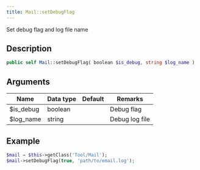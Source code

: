 ```yaml
---
title: Mail::setDebugFlag
---
```


Set debug flag and log file name


## Description

```php
public self Mail::setDebugFlag( boolean $is_debug, string $log_name )
```

## Arguments

| Name      | Data type | Default | Remarks        |
| --------- | --------- | ------- | -------------- |
| $is_debug | boolean   |         | Debug flag     |
| $log_name | string    |         | Debug log file |


## Example

```php title="Controller"
$mail = $this->getClass('Tool/Mail');
$mail->setDebugFlag(true, 'path/to/email.log');
```
